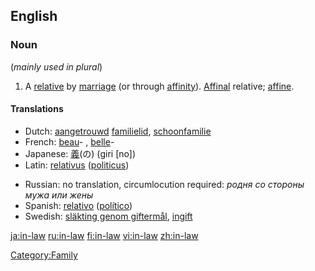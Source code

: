 ==English==

===Noun===
{{en-noun|sg=[[in]]-[[law]]}}  (''mainly used in plural'')

# A [[relative]] by [[marriage]] (or through [[affinity]]). [[Affinal]] relative; [[affine]].

====Translations====
{{top}}
*Dutch: [[aangetrouwd]] [[familielid]], [[schoonfamilie]] {{p}}
*French: [[beau]]- {{m}}, [[belle]]- {{f}}
*Japanese: [[義]](の) (giri [no])
*Latin: [[relativus]] ([[politicus]]) {{m}}
{{mid}}
*Russian: no translation, circumlocution required: ''родня сo стороны мужа или жены''
*Spanish: [[relativo]] ([[político]]) {{m}}
*Swedish: [[släkting genom giftermål]], [[ingift]]
{{bottom}}

[[Category:Family]]

[[ja:in-law]]
[[ru:in-law]]
[[fi:in-law]]
[[vi:in-law]]
[[zh:in-law]]
